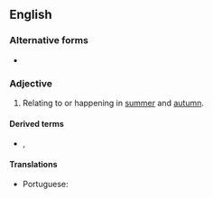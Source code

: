 ==English==

===Alternative forms===
* {{l|en|estivoautumnal}} {{qualifier|mainly US}}

===Adjective===
{{en-adj|-}}

# {{label|en|British}} Relating to or happening in [[summer]] and [[autumn]].

====Derived terms====
* {{l|en|aestivoautumnal fever}}, {{l|en|estivoautumnal fever}}

====Translations====
{{trans-top|happening in summer and autumn}}
* Portuguese: {{t|pt|estivo-outonal}}
{{trans-mid}}
{{trans-bottom}}
